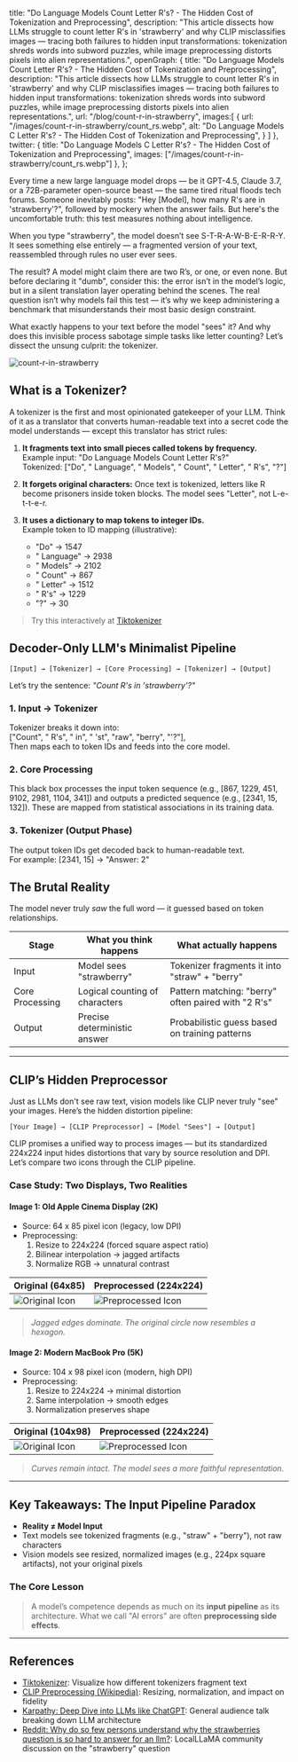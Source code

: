 
  title: "Do Language Models Count Letter R's? - The Hidden Cost of Tokenization and Preprocessing",
  description: "This article dissects how LLMs struggle to count letter R's in 'strawberry' and why CLIP misclassifies images — tracing both failures to hidden input transformations: tokenization shreds words into subword puzzles, while image preprocessing distorts pixels into alien representations.",
  openGraph: {
    title: "Do Language Models Count Letter R's? - The Hidden Cost of Tokenization and Preprocessing",
    description:
      "This article dissects how LLMs struggle to count letter R's in 'strawberry' and why CLIP misclassifies images — tracing both failures to hidden input transformations: tokenization shreds words into subword puzzles, while image preprocessing distorts pixels into alien representations.",
    url: "/blog/count-r-in-strawberry",
    images:[
      {
        url: "/images/count-r-in-strawberry/count_rs.webp",
        alt: "Do Language Models C Letter R's? - The Hidden Cost of Tokenization and Preprocessing",
      }
    ]
  },
  twitter: {
    title: "Do Language Models C Letter R's? - The Hidden Cost of Tokenization and Preprocessing",
    images: ["/images/count-r-in-strawberry/count_rs.webp"]
  },
};

<BlogHeader title="Do Language Models Count Letter R's?" subtitle="The Hidden Cost of Tokenization and Preprocessing" postDate="2025-03-25" />

Every time a new large language model drops — be it GPT-4.5, Claude 3.7, or a 72B-parameter open-source beast — the same tired ritual floods tech forums. Someone inevitably posts: "Hey [Model], how many R's are in 'strawberry'?", followed by mockery when the answer fails. But here's the uncomfortable truth: this test measures nothing about intelligence.

When you type "strawberry", the model doesn’t see S-T-R-A-W-B-E-R-R-Y. It sees something else entirely — a fragmented version of your text, reassembled through rules no user ever sees.

The result? A model might claim there are two R’s, or one, or even none. But before declaring it "dumb", consider this: the error isn’t in the model’s logic, but in a silent translation layer operating behind the scenes. The real question isn’t why models fail this test — it’s why we keep administering a benchmark that misunderstands their most basic design constraint.

What exactly happens to your text before the model "sees" it? And why does this invisible process sabotage simple tasks like letter counting? Let’s dissect the unsung culprit: the tokenizer.

![count-r-in-strawberry](/images/count-r-in-strawberry/count_rs.webp)

## What is a Tokenizer?

A tokenizer is the first and most opinionated gatekeeper of your LLM. Think of it as a translator that converts human-readable text into a secret code the model understands — except this translator has strict rules:

1. **It fragments text into small pieces called tokens by frequency.**  
   Example input: "Do Language Models Count Letter R's?"  
   Tokenized: ["Do", " Language", " Models", " Count", " Letter", " R's", "?"]

2. **It forgets original characters:** Once text is tokenized, letters like R become prisoners inside token blocks. The model sees "Letter", not L-e-t-t-e-r.

3. **It uses a dictionary to map tokens to integer IDs.**  
   Example token to ID mapping (illustrative):
   - "Do" -> 1547  
   - " Language" -> 2938  
   - " Models" -> 2102  
   - " Count" -> 867  
   - " Letter" -> 1512  
   - " R's" -> 1229  
   - "?" -> 30

> Try this interactively at [Tiktokenizer](https://tiktokenizer.vercel.app/)

## Decoder-Only LLM's Minimalist Pipeline

```plaintext
[Input] → [Tokenizer] → [Core Processing] → [Tokenizer] → [Output]
```

Let’s try the sentence: *"Count R's in 'strawberry'?"*

### 1. Input → Tokenizer

Tokenizer breaks it down into:  
["Count", " R's", " in", " 'st", "raw", "berry", "'?"],  
Then maps each to token IDs and feeds into the core model.

### 2. Core Processing

This black box processes the input token sequence (e.g., [867, 1229, 451, 9102, 2981, 1104, 341]) and outputs a predicted sequence (e.g., [2341, 15, 132]). These are mapped from statistical associations in its training data.

### 3. Tokenizer (Output Phase)

The output token IDs get decoded back to human-readable text.  
For example: [2341, 15] → "Answer: 2"

## The Brutal Reality

The model never truly *saw* the full word — it guessed based on token relationships.

| Stage           | What you think happens          | What actually happens                               |
|----------------|----------------------------------|------------------------------------------------------|
| Input          | Model sees "strawberry"         | Tokenizer fragments it into "straw" + "berry"       |
| Core Processing| Logical counting of characters  | Pattern matching: "berry" often paired with "2 R's" |
| Output         | Precise deterministic answer    | Probabilistic guess based on training patterns       |

---

## CLIP’s Hidden Preprocessor

Just as LLMs don't see raw text, vision models like CLIP never truly "see" your images. Here’s the hidden distortion pipeline:

```plaintext
[Your Image] → [CLIP Preprocessor] → [Model "Sees"] → [Output]
```

CLIP promises a unified way to process images — but its standardized 224x224 input hides distortions that vary by source resolution and DPI. Let’s compare two icons through the CLIP pipeline.

### Case Study: Two Displays, Two Realities

#### Image 1: Old Apple Cinema Display (2K)
- Source: 64 x 85 pixel icon (legacy, low DPI)
- Preprocessing:
  1. Resize to 224x224 (forced square aspect ratio)
  2. Bilinear interpolation → jagged artifacts
  3. Normalize RGB → unnatural contrast

| Original (64x85) | Preprocessed (224x224) |
|------------------|-------------------------|
| ![Original Icon](/images/count-r-in-strawberry/image.png) | ![Preprocessed Icon](/images/count-r-in-strawberry/output_image_low.png) |

> _Jagged edges dominate. The original circle now resembles a hexagon._

#### Image 2: Modern MacBook Pro (5K)
- Source: 104 x 98 pixel icon (modern, high DPI)
- Preprocessing:
  1. Resize to 224x224 → minimal distortion
  2. Same interpolation → smooth edges
  3. Normalization preserves shape

| Original (104x98) | Preprocessed (224x224) |
|-------------------|-------------------------|
| ![Original Icon](/images/count-r-in-strawberry/image_high.png) | ![Preprocessed Icon](/images/count-r-in-strawberry/output_image_high.png) |

> _Curves remain intact. The model sees a more faithful representation._

---

## Key Takeaways: The Input Pipeline Paradox

- **Reality ≠ Model Input**
- Text models see tokenized fragments (e.g., "straw" + "berry"), not raw characters
- Vision models see resized, normalized images (e.g., 224px square artifacts), not your original pixels

### The Core Lesson
> A model’s competence depends as much on its **input pipeline** as its architecture. What we call "AI errors" are often **preprocessing side effects**.

---

## References

- [Tiktokenizer](https://tiktokenizer.vercel.app/): Visualize how different tokenizers fragment text
- [CLIP Preprocessing (Wikipedia)](https://en.wikipedia.org/wiki/Contrastive_Language-Image_Pre-training#Data_preprocessing): Resizing, normalization, and impact on fidelity
- [Karpathy: Deep Dive into LLMs like ChatGPT](https://youtu.be/7xTGNNLPyMI?t=7272): General audience talk breaking down LLM architecture
- [Reddit: Why do so few persons understand why the strawberries question is so hard to answer for an llm?](https://www.reddit.com/r/LocalLLaMA/comments/1i2c7ol/why_do_so_few_persons_understand_why_the/): LocalLLaMA community discussion on the "strawberry" question